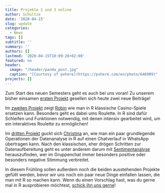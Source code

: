 ---
title: Projekte 2 und 3 online
author: Schultze
date: '2020-04-15'
slug: update
categories:
  - News
tags: []
subtitle: ''
summary: ''
authors: []
lastmod: '2020-04-15T10:09:26+02:00'
featured: no
header:
  image: "/header/panda_post.jpg"
  caption: "[Courtesy of pxhere](https://pxhere.com/en/photo/646909)"
projects: []
---

Zum Start des neuen Semesters geht es auch bei uns voran! Zu unserem bisher einsamen [ersten Projekt](/projects#project_01) gesellen sich heute zwei neue Beiträge!

Im [zweiten Projekt](/projects#project_02) zeigt [Robin](/authors/mehler) wie man in R klassische Casino-Spiele ersetzen kann. Besonders geht es dabei ums Roulette. In R sind dafür Schleifen und Funktionen notwendig, mit denen intensiv gearbeitet wird, um ein interaktives Roulette zu ermöglichen!

Im [dritten Projekt](/projects#project_03) guckt sich [Christina](/authors/berger) an, wie man ein paar grundlegende Operationen der Datenanalyse in R auf einen Chatverlauf in WhatsApp übertragen kann. Nach den klassischen, eher drögen Schritten zur Datenaufbereitung geht es unter anderem darum mit [Sentimentanalyse](https://de.wikipedia.org/wiki/Sentiment_Detection) herauszufinden, wer im Gruppenchat immer besonders positive oder besonders negative Stimmung verbreitet.

In diesem Frühling sollen außerdem noch die beiden ausstehenden Projekte gefüllt werden, bevor wir uns noch ein paar neue Dinge einfallen lassen, die man mit R so machen kann. Wenn du einen Vorschlag hast, was du gerne mal in R ausprobieren möchtest, [schick ihn uns gerne](/#contact)!
